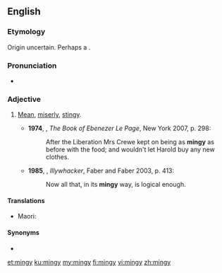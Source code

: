 ==English==

===Etymology===
Origin uncertain. Perhaps a {{blend|mean|stingy|lang=en|nocap=1}}.

===Pronunciation===
* {{a|UK}} {{IPA|/ˈmɪndʒi/|lang=en}}

===Adjective===
{{en-adj|er}}

# {{lb|en|colloquial}} [[mean|Mean]], [[miserly]], [[stingy]].
#* '''1974''', {{w|GB Edwards}}, ''The Book of Ebenezer Le Page'', New York 2007, p. 298:
#*: After the Liberation Mrs Crewe kept on being as '''mingy''' as before with the food; and wouldn't let Harold buy any new clothes.
#* '''1985''', {{w|Peter Carey}}, ''Illywhacker'', Faber and Faber 2003, p. 413:
#*: Now all that, in its '''mingy''' way, is logical enough.


====Translations====
{{trans-top|mean, miserly}}
{{trans-mid}}
* Maori: {{t|mi|kaihākere }}
{{trans-bottom}}

====Synonyms====
* {{l|en|niggardly}}

[[et:mingy]]
[[ku:mingy]]
[[my:mingy]]
[[fi:mingy]]
[[vi:mingy]]
[[zh:mingy]]